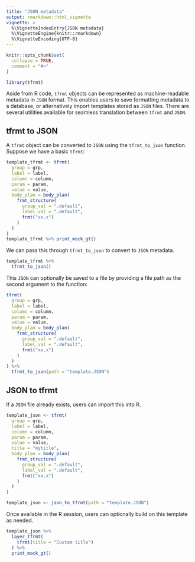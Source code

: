 ```yaml
---
title: "JSON metadata"
output: rmarkdown::html_vignette
vignette: >
  %\VignetteIndexEntry{JSON metadata}
  %\VignetteEngine{knitr::rmarkdown}
  %\VignetteEncoding{UTF-8}
---
```


```r
knitr::opts_chunk$set(
  collapse = TRUE,
  comment = "#>"
)
```

```r
library(tfrmt)
```

Aside from R code, `tfrmt` objects can be represented as machine-readable metadata in `JSON` format. This enables users to save formatting metadata to a database, or alternatively import templates stored as `JSON` files. There are several utilities available for seamless translation between `tfrmt` and `JSON`. 

## tfrmt to JSON

A `tfrmt` object can be converted to `JSON` using the `tfrmt_to_json` function. Suppose we have a basic `tfrmt`:

```r
template_tfrmt <- tfrmt(
  group = grp,
  label = label,
  column = column,
  param = param,
  value = value,
  body_plan = body_plan(
    frmt_structure(
      group_val = ".default",
      label_val = ".default",
      frmt("xx.x")
    )
  )
)
template_tfrmt %>% print_mock_gt()
```

We can pass this through `tfrmt_to_json` to convert to `JSON` metadata. 
```r
template_tfrmt %>%
  tfrmt_to_json()
```

This `JSON` can optionally be saved to a file by providing a file path as the second argument to the function:

```r
tfrmt(
  group = grp,
  label = label,
  column = column,
  param = param,
  value = value,
  body_plan = body_plan(
    frmt_structure(
      group_val = ".default",
      label_val = ".default",
      frmt("xx.x")
    )
  )
) %>%
  tfrmt_to_json(path = "template.JSON")
```


## JSON to tfrmt

If a `JSON` file already exists, users can import this into R.

```r
template_json <- tfrmt(
  group = grp,
  label = label,
  column = column,
  param = param,
  value = value,
  title = "mytitle",
  body_plan = body_plan(
    frmt_structure(
      group_val = ".default",
      label_val = ".default",
      frmt("xx.x")
    )
  )
)
```

```r
template_json <- json_to_tfrmt(path = "template.JSON")
```
 

Once available in the R session, users can optionally build on this template as needed.
```r
template_json %>%
  layer_tfrmt(
    tfrmt(title = "Custom title")
  ) %>%
  print_mock_gt()
```


